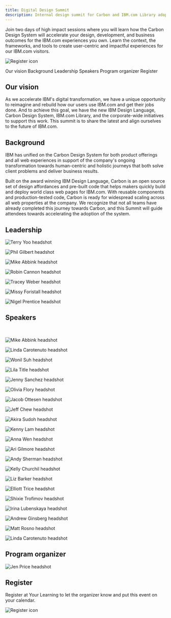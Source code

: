 ```yaml
---
title: Digital Design Summit
description: Internal design summit for Carbon and IBM.com Library adopters
---
```



<Row>

<Column colMd={7} colLg={7}>

<PageDescription>

Join two days of high impact sessions where you will learn how the Carbon Design System will accelerate your design, development, and business outcomes for the IBM.com experiences you own. Learn the context, the frameworks, and tools to create user-centric and impactful experiences for our IBM.com visitors.

</PageDescription>

</Column>

<Column colMd={1} colLg={1} noGutterSm></Column>

<Column colMd={4} colLg={4} noGutterSm>
    


<ResourceCard
      subTitle="2020 Digital Design Summit Registration"
      href="http://ibm.biz/2020-digital-summit-reg"
    >

![Register icon](./images/register-card-icon.png)
      
</ResourceCard>

</Column>

</Row>

<AnchorLinks>

<AnchorLink>Our vision</AnchorLink>
<AnchorLink>Background</AnchorLink>
<AnchorLink>Leadership</AnchorLink>
<AnchorLink>Speakers</AnchorLink>
<AnchorLink>Program organizer</AnchorLink>
<AnchorLink>Register</AnchorLink>

</AnchorLinks>

## Our vision

As we accelerate IBM's digital transformation, we have a unique opportunity to reimagine and rebuild how our users use IBM.com and get their jobs done. And to achieve this goal, we have the new IBM Design Language, Carbon Design System, IBM.com Library, and the corporate-wide initiatives to support this work. This summit is to share the latest and align ourselves to the future of IBM.com.

## Background

IBM has unified on the Carbon Design System for both product offerings and all web experiences in support of the company's ongoing transformation towards human-centric and holistic journeys that both solve client problems and deliver business results. 

Built on the award winning IBM Design Language, Carbon is an open source set of design affordances and pre-built code that helps makers quickly build and deploy world class web pages for IBM.com. With reusable components and production-tested code, Carbon is ready for widespread scaling across all web properties at the company. We recognize that not all teams have already completed this journey towards Carbon, and this Summit will guide attendees towards accelerating the adoption of the system. 


## Leadership

<Title>Brand Strategy & Experience</Title>

<Row>

<Profile name="Terry Yoo" title="Vice President, Brand Strategy and Experience Design">

![Terry Yoo headshot](./images/team/terry-yoo.png)

</Profile>

</Row>

<Title>Design Program Office & Carbon</Title>

<Row>

<Profile name="Phil Gilbert" title="GM, Design IBM Cloud and Cognitive Software">

![Phil Gilbert headshot](./images/team/phil-gilbert.png)

</Profile>

<Profile name="Mike Abbink" title="IBM Distinguished Designer">

![Mike Abbink headshot](./images/team/abbink_mike.png)

</Profile>

<Profile name="Robin Cannon" title="Program Director, Carbon Design System">

![Robin Cannon headshot](./images/team/cannon_robin.png)

</Profile>

</Row>

<Title>Digital Growth & Commerce</Title>

<Row>

<Profile name="Tracey Weber" title="GM, IBM Digital Commerce & SaaS">

![Tracey Weber headshot](./images/team/tracey-weber.png)

</Profile>

<Profile name="Missy Foristall" title="VP, IBM.com Governance + Digital Design - Digital Growth & Commerce">

![Missy Foristall headshot](./images/team/missy-foristall-old.jpg)

</Profile>


<Profile name="Nigel Prentice" title="Design Director, Digital Growth & Commerce; F&O Support Experiences">

![Nigel Prentice headshot](./images/team/nigel-prentice.png)

</Profile>

</Row>

## Speakers

<br/>

<Title>The Carbon Landscape</Title>
<Row>

<Profile name="Mike Abbink" title="IBM Distinguished Designer">

![Mike Abbink headshot](./images/team/abbink_mike.png)

</Profile>

<Profile name="Linda Carotenuto" title="Offering Manager, Digital Design System">

![Linda Carotenuto headshot](./images/team/linda-carotenuto.jpg)

</Profile>

</Row>

<Title>Building with Carbon for designers</Title>

<Row>

<Profile name="Wonil Suh" title="Design Principal, Digital Growth & Commerce">

![Wonil Suh headshot](./images/team/wonil-suh.jpg)

</Profile>

<Profile name="Lila Title" title="Designer, IBM.com Reboot">

![Lila Title headshot](./images/team/lila-title.jpg)

</Profile>

<Profile name="Jenny Sanchez" title="Designer, Digital Design System">

![Jenny Sanchez headshot](./images/team/jenny-sanchez.png)

</Profile>

<Profile name="Olivia Flory" title="Designer, Digital Design System">

![Olivia Flory headshot](./images/team/olivia-flory.jpg)

</Profile>

<Profile name="Jacob Ottesen" title="Designer, Digital Design System">

![Jacob Ottesen headshot](./images/team/jacob-ottesen.png)

</Profile>

</Row>

<Title>Building with Carbon for developers</Title>

<Row>

<Profile name="Jeff Chew" title="Experience Technology Architect, Digital Design System">

![Jeff Chew headshot](./images/team/jeff-chew.jpg)

</Profile>

<Profile name="Akira Sudoh" title="Developer, Digital Design System">

![Akira Sudoh headshot](./images/team/andy-sherman.png)

</Profile>

<Profile name="Kenny Lam" title="Developer, Digital Design System">

![Kenny Lam headshot](./images/team/kenny-lam.png)

</Profile>

<Profile name="Anna Wen" title="Developer, Digital Design System">

![Anna Wen headshot](./images/team/anna-wen.png)

</Profile>

<Profile name="Ari Gilmore" title="Developer, Digital Design System">

![Ari Gilmore headshot](./images/team/ari-gilmore.jpg)

</Profile>

<Profile name="Andy Sherman" title="Developer, Digital Design System">

![Andy Sherman headshot](./images/team/andy-sherman.png)

</Profile>

</Row>

<Title>Excellence & quality</Title>

<Row>

<Profile name="Kelly Churchil" title="D&UX Program Director">

![Kelly Churchil headshot](./images/team/kelly-churchil.png)

</Profile>

<Profile name="Liz Barker" title="Service Designer - Experience Excellence">

![Liz Barker headshot](./images/team/liz-barker.jpg)

</Profile>

</Row>

<Title>The Business of Design</Title>

<Row>

<Profile name="Elliott Trice" title="Product Owner, IBM.com Reboot">

![Elliott Trice headshot](./images/team/elliott-trice.jpg)

</Profile>

<Profile name="Shixie Trofimov" title="Designer, IBM.com Reboot">

![Shixie Trofimov headshot](./images/team/shixie-trofimov.jpg)

</Profile>

<Profile name="Irina Lubenskaya" title="Art Director, IBM CHQ">

![Irina Lubenskaya headshot](./images/team/irina-lubenskaya.png)

</Profile>

<Profile name="Andrew Ginsberg" title="Offering Manager, Digital Commerce Platform">

![Andrew Ginsberg headshot](./images/team/andrew-ginsberg.jpg)

</Profile>

</Row>

<Title>Governance, standards, & contributon</Title>

<Row>

<Profile name="Matt Rosno" title="Offering Manager, Carbon Design System">

![Matt Rosno headshot](./images/team/rosno_matt.png)

</Profile>

<Profile name="Linda Carotenuto" title="Offering Manager, Digital Design System">

![Linda Carotenuto headshot](./images/team/linda-carotenuto.jpg)

</Profile>

</Row>

## Program organizer

<Row>

<Profile name="Jen Price" title="Design Ops Lead, Digital Growth & COffering Managermerce">

![Jen Price headshot](./images/team/jen-price.jpg)

</Profile>

</Row>


## Register

Register at Your Learning to let the organizer know and put this event on your calendar.

<Row className="resource-card-group">
  <Column colMd={4} colLg={4} noGutterSm>
    <ResourceCard
      subTitle="2020 Digital Design Summit Registration"
      href="http://ibm.biz/2020-digital-summit-reg"
    >

![Register icon](./images/register-card-icon.png)
      
</ResourceCard>
  </Column>
</Row>